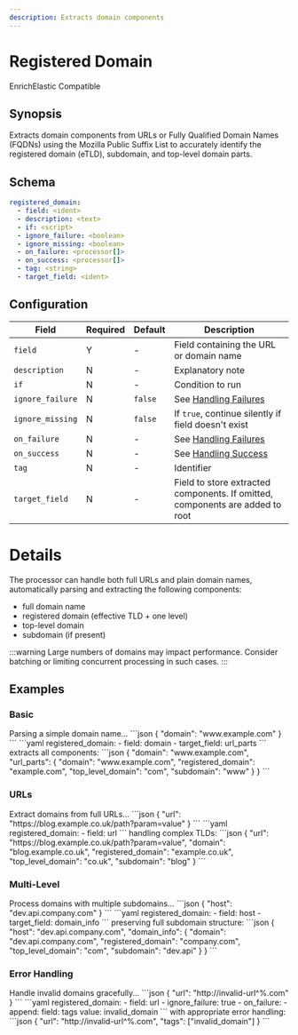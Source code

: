 ```yaml
---
description: Extracts domain components
---
```


# Registered Domain

<span className="theme-doc-version-badge badge badge--primary">Enrich</span><span className="theme-doc-version-badge badge badge--secondary">Elastic Compatible</span>

## Synopsis

Extracts domain components from URLs or Fully Qualified Domain Names (FQDNs) using the Mozilla Public Suffix List to accurately identify the registered domain (eTLD), subdomain, and top-level domain parts.

## Schema

```yaml {2}
registered_domain:
  - field: <ident>
  - description: <text>
  - if: <script>
  - ignore_failure: <boolean>
  - ignore_missing: <boolean>
  - on_failure: <processor[]>
  - on_success: <processor[]>
  - tag: <string>
  - target_field: <ident>
```

## Configuration

|Field|Required|Default|Description|
|---|---|---|---|
|`field`|Y|-|Field containing the URL or domain name|
|`description`|N|-|Explanatory note|
|`if`|N|-|Condition to run|
|`ignore_failure`|N|`false`|See [Handling Failures](../handling-failures.mdx)|
|`ignore_missing`|N|`false`|If `true`, continue silently if field doesn't exist|
|`on_failure`|N|-|See [Handling Failures](../handling-failures.mdx)|
|`on_success`|N|-|See [Handling Success](../handling-success.mdx)|
|`tag`|N|-|Identifier|
|`target_field`|N|-|Field to store extracted components. If omitted, components are added to root|

# Details

The processor can handle both full URLs and plain domain names, automatically parsing and extracting the following components:

- full domain name
- registered domain (effective TLD + one level)
- top-level domain
- subdomain (if present)

:::warning
Large numbers of domains may impact performance. Consider batching or limiting concurrent processing in such cases.
:::

## Examples

### Basic

<ExampleGrid>
  <CommentCol>
    Parsing a simple domain name...
  </CommentCol>
  <CodeCol>
    ```json
    {
      "domain": "www.example.com"
    }
    ```
    ```yaml
    registered_domain:
      - field: domain
      - target_field: url_parts
    ```
  </CodeCol>
  <CommentCol>
    extracts all components:
  </CommentCol>
  <CodeCol>
    ```json
    {
      "domain": "www.example.com",
      "url_parts": {
        "domain": "www.example.com",
        "registered_domain": "example.com",
        "top_level_domain": "com",
        "subdomain": "www"
      }
    }
    ```
  </CodeCol>
</ExampleGrid>

### URLs

<ExampleGrid>
  <CommentCol>
    Extract domains from full URLs...
  </CommentCol>
  <CodeCol>
    ```json
    {
      "url": "https://blog.example.co.uk/path?param=value"
    }
    ```
    ```yaml
    registered_domain:
      - field: url
    ```
  </CodeCol>
  <CommentCol>
    handling complex TLDs:
  </CommentCol>
  <CodeCol>
    ```json
    {
      "url": "https://blog.example.co.uk/path?param=value",
      "domain": "blog.example.co.uk",
      "registered_domain": "example.co.uk",
      "top_level_domain": "co.uk",
      "subdomain": "blog"
    }
    ```
  </CodeCol>
</ExampleGrid>

### Multi-Level

<ExampleGrid>
  <CommentCol>
    Process domains with multiple subdomains...
  </CommentCol>
  <CodeCol>
    ```json
    {
      "host": "dev.api.company.com"
    }
    ```
    ```yaml
    registered_domain:
      - field: host
      - target_field: domain_info
    ```
  </CodeCol>
  <CommentCol>
    preserving full subdomain structure:
  </CommentCol>
  <CodeCol>
    ```json
    {
      "host": "dev.api.company.com",
      "domain_info": {
        "domain": "dev.api.company.com",
        "registered_domain": "company.com",
        "top_level_domain": "com",
        "subdomain": "dev.api"
      }
    }
    ```
  </CodeCol>
</ExampleGrid>

### Error Handling

<ExampleGrid>
  <CommentCol>
    Handle invalid domains gracefully...
  </CommentCol>
  <CodeCol>
    ```json
    {
      "url": "http://invalid-url^%.com"
    }
    ```
    ```yaml
    registered_domain:
      - field: url
      - ignore_failure: true
      - on_failure:
          - append:
              field: tags
              value: invalid_domain
    ```
  </CodeCol>
  <CommentCol>
    with appropriate error handling:
  </CommentCol>
  <CodeCol>
    ```json
    {
      "url": "http://invalid-url^%.com",
      "tags": ["invalid_domain"]
    }
    ```
  </CodeCol>
</ExampleGrid>
